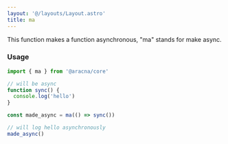 ```yaml
---
layout: '@/layouts/Layout.astro'
title: ma
---
```


This function makes a function asynchronous, "ma" stands for make async.

### Usage

```ts
import { ma } from '@aracna/core'

// will be async
function sync() {
  console.log('hello')
}

const made_async = ma(() => sync())

// will log hello asynchronously
made_async()
```
